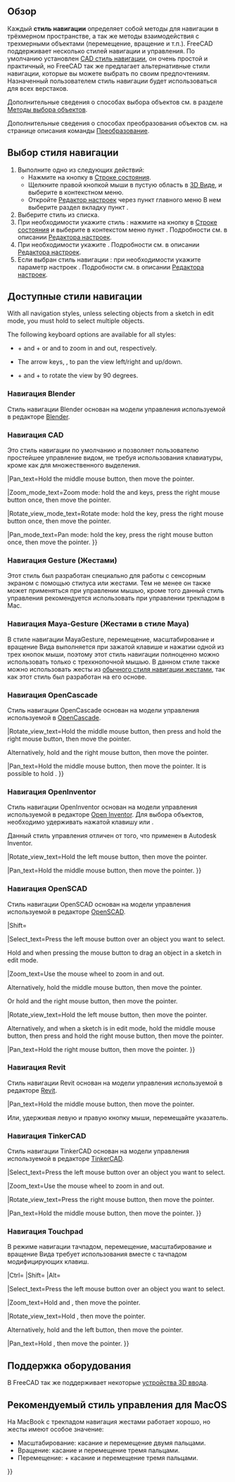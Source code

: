 <languages/>

{{Docnav/ru
|[[Getting started/ru|Начало работы]]
|[[Selection_methods/ru|Методы выделения]]
}}

{{TOCright}}

<span id="Overview"></span>
== Обзор ==

Каждый '''стиль навигации''' определяет собой методы для навигации в трёхмерном пространстве, а так же методы взаимодействия с трехмерными объектами (перемещение, вращение и т.п.). FreeCAD поддерживает несколько стилей навигации и управления. По умолчанию установлен [[#Навигация_CAD|CAD стиль навигации]], он очень простой и практичный, но FreeCAD так же предлагает альтернативные стили навигации, которые вы можете выбрать по своим предпочтениям. Назначенный пользователем стиль навигации будет использоваться для всех верстаков.

Дополнительные сведения о способах выбора объектов см. в разделе [[Selection_methods/ru|Методы выбора объектов]].

Дополнительные сведения о способах преобразования объектов см. на странице описания команды [[Std_TransformManip/ru|Преобразование]].

<span id="Selecting_a_navigation_style"></span>
== Выбор стиля навигации ==

# Выполните одно из следующих действий:
#* Нажмите на кнопку {{Button|[[File:NavigationCAD_dark.svg|16px]]}} в [[Status_bar/ru|Строке состояния]].
#* Щелкните правой кнопкой мыши в пустую область в [[3D_view/ru|3D Виде]], и выберите {{MenuCommand|Стили навигации}} в контекстном меню.
#* Откройте [[Preferences_Editor/ru#Navigation|Редактор настроек]] через пункт главного меню {{MenuCommand|Редактировать → Настройки...}} В нем выберите раздел {{MenuCommand|Отображение →}} вкладку {{MenuCommand|Навигация →}} пункт {{MenuCommand|Трехмерная навигация}}.
# Выберите стиль из списка.
# При необходимости укажите стиль {{MenuCommand|Ващения}}: нажмите на кнопку {{Button|[[File:NavigationCAD_dark.svg|16px]]}} в [[Status_bar/ru|Строке состояния]] и выберите в контекстом меню пункт {{MenuCommand|Настройки → Вращение}}. Подробности см. в описании [[Preferences_Editor/ru#Navigation|Редактора настроек]].
# При необходимости укажите {{MenuCommand|Режим вращения}}. Подробности см. в описании [[Preferences_Editor#Navigation|Редактора настроек]].
# Если выбран стиль навигации {{MenuCommand|CAD}}: при необходимости укажите параметр настроек {{MenuCommand|Включить анимацию}}. Подробности см. в описании [[Preferences_Editor#Navigation|Редактора настроек]].

<span id="Available_navigation_styles"></span>
== Доступные стили навигации ==

With all navigation styles, unless selecting objects from a sketch in edit mode, you must hold {{KEY|Ctrl}} to select multiple objects.

The following keyboard options are available for all styles:

* {{KEY|Ctrl}} + {{ASCII|43}} and {{KEY|Ctrl}} + {{ASCII|22}} or {{KEY|PgUp}} and {{KEY|PgDn}} to zoom in and out, respectively.
* The arrow keys, {{ASCII|17}}{{ASCII|16}}{{ASCII|30}}{{ASCII|31}}, to pan the view left/right and up/down.
* {{KEY|Shift}} + {{ASCII|17}} and {{KEY|Shift}} + {{ASCII|16}} to rotate the view by 90 degrees.

<span id="Blender_navigation"></span>
=== Навигация Blender ===

Стиль навигации Blender основан на модели управления используемой в редакторе [https://www.blender.org Blender].

<div class="mw-translate-fuzzy">
{{Blender Navigation
|Select_name=Выбор
|Pan_name=Перемещение
|Zoom_name=Масштабирование
|Rotate_view_name=Вращение
|Shift={{KEY|Shift}}
|Select_text=Нажмите левую кнопку мыши над объектом, который хотите выбрать. 
|Pan_text=Удерживайте {{KEY|Shift}} и среднюю кнопку мыши для перемещения объекта.
</div>

|Shift={{KEY|Shift}}

|Select_text=Press the left mouse button over an object you want to select.

|Zoom_text=Use the mouse wheel to zoom in and out.

|Rotate_view_text=Hold the middle mouse button, then move the pointer.

|Pan_text=Hold {{KEY|Shift}} and the middle mouse button, then move the pointer.

Alternatively, hold both left and right mouse buttons, and then move the pointer.
}}

<span id="CAD_navigation"></span>
=== Навигация CAD ===

Это стиль навигации по умолчанию и позволяет пользователю простейшее управление видом, не требуя использования клавиатуры, кроме как для множественного выделения.

<div class="mw-translate-fuzzy">
{{CAD Navigation
|Select_name=Выбор
|Pan_name=Перемещение
|Zoom_name=Масштабирование
|Rotate_view_name=Вращение<br>обычное
|Rotate_view_alt_name=Вращение<br>альтернативным методом
|Ctrl={{KEY|Ctrl}}
|Shift={{KEY|Shift}}
|Select_text=Нажмите левую кнопку мыши над объектом, который вы хотите выбрать.
</div>

|Ctrl={{KEY|Ctrl}}
|Shift={{KEY|Shift}}

|Select_text=Press the left mouse button over an object you want to select.

|Zoom_text=Use the mouse wheel to zoom in and out.

Clicking the middle mouse button re-centers the view on the location of the cursor.

|Rotate_view_text=Hold the middle mouse button, then press and hold the left mouse button, then move the pointer.

Если кнопки будут отпущены до того, как вы остановите движение мыши, Вид продолжит вращение, в случае если включен [[Spinning/ru|поворотный просмотр объекта]].

<div class="mw-translate-fuzzy">
Двойное нажатие средней кнопкой мыши устанавливает новый центр вращения.
|Rotate_view_mode_text=Режим вращения: удерживая клавишу {{KEY|Shift}}, нажмите правую кнопку мыши, затем перемещайте указатель.
|Rotate_view_alt_text=Удерживая среднюю кнопку мыши, нажмите и удерживайте правую кнопку мыши, затем перемещайте указатель.
</div>

|Rotate_view_alt_text=Hold the middle mouse button, then press and hold the right mouse button, then move the pointer.

При этом методе средняя кнопка мыши может быть отпущена после того как правая кнопка осталась нажатой.

<div class="mw-translate-fuzzy">
Пользователи, использующие мышь правой рукой могут счесть этот метод проще исходного.
}}
</div>

|Pan_text=Hold the middle mouse button, then move the pointer.

|Zoom_mode_text=Zoom mode: hold the {{KEY|Ctrl}} and {{KEY|Shift}} keys, press the right mouse button once, then move the pointer.

|Rotate_view_mode_text=Rotate mode: hold the {{KEY|Shift}} key, press the right mouse button once, then move the pointer.

|Pan_mode_text=Pan mode: hold the {{KEY|Ctrl}} key, press the right mouse button once, then move the pointer.
}}

<span id="Gesture_navigation"></span>
=== Навигация Gesture (Жестами) ===

Этот стиль был разработан специально для работы с сенсорным экраном с помощью стилуса или жестами. Тем не менее он также может применяться при управлении мышью, кроме того данный стиль управления рекомендуется использовать при управлении трекпадом в Mac.

<div class="mw-translate-fuzzy">
{{Gesture Navigation
|Select_name=Выбор
|Pan_name=Перемещение
|Zoom_name=Масштабирование
|Rotate_view_name=Вращение
|Tilt_view_name=Наклонить вид
|Select_text=Нажмите левую кнопку мыши над объектом, который хотите выбрать.
|Select_gesture_text=Коснитесь пальцем экрана для выбора.
|Pan_text=Удерживайте правую кнопку мыши и перемещайте указатель.
|Pan_gesture_text=Коснитесь экрана двумя пальцами и перемещайте их в нужном направлении.
</div>

|Select_text=Press the left mouse button over an object you want to select.

|Zoom_text=Use the mouse wheel to zoom in and out.

|Rotate_view_text=Hold the left mouse button, then move the pointer.
In [[Sketcher Workbench|Sketcher]] and other edit modes, this behavior is disabled. Hold {{KEY|Alt}} when pressing the mouse button to enter rotation mode.

<div class="mw-translate-fuzzy">
Чтобы установить точку фокуса камеры для вращения, кликните новую точку средней кнопкой мыши. Взамен, нацельте указатель в новую точку и нажмите кнопку {{KEY|H}} на клавиатуре.
|Rotate_view_gesture_text=Потяните одним пальцем для вращения.
</div>

|Pan_text=Hold the right mouse button, then move the pointer.

|Tilt_view_text=Hold both left and right mouse buttons, then move the pointer sideways.

|Select_gesture_text=Tap to select.

|Zoom_gesture_text=Drag two fingers (pinch) closer or farther apart.

|Rotate_view_gesture_text=Drag with one finger to rotate.

<div class="mw-translate-fuzzy">
Удерживайте вдобавок {{KEY|Alt}} в режиме [[Sketcher Workbench/ru|Sketcher]].
|Tilt_view_text=Удерживайте левую и правую кнопку мыши и тяните указатель в сторону.
|Tilt_view_gesture_text=Вращайте воображаемую линию между двумя точками касания.
</div>

|Pan_gesture_text=Drag with two fingers.

<div class="mw-translate-fuzzy">
Или, коснитесь экрана одним пальцем, удерживайте его некоторое время, а потом перемещайте в нужном направлении. Это равносильно перемещению с помощью правой кнопки мыши.
|Zoom_text=Используйте колёсико мыши для масштабирования.
|Zoom_gesture_text=Сдвиньте пальцы для масштабирования (т.е. потяните два пальца к/от друг друга).
|Rotate_view_text=Удерживайте левую кнопку мыши и тяните указатель.
В режиме [[Sketcher Workbench/ru|Sketcher]] и некоторых других это действие заблокировано. Удерживайте {{KEY|Alt}} при нажатии кнопки мыши для перехода в режим вращения.
</div>

|Tilt_view_gesture_text=Rotate the imaginary line formed by two touch points.

<div class="mw-translate-fuzzy">
Начиная с версии v0.18 этот метод по умолчанию отключён. Для разрешения {{MenuCommand|Правка → Настройки → Отображение}}, и снимите метку "Отключить жест наклона для сенсорного экрана".
}}
</div>

<span id="Maya-Gesture_navigation"></span>
=== Навигация Maya-Gesture (Жестами в стиле Maya) ===

В стиле навигации MayaGesture, перемещение, масштабирование и вращение Вида выполняется при зажатой клавише {{KEY|ALT}} и нажатии одной из трех кнопок мыши, поэтому этот стиль навигации полноценно можно использовать только с трехкнопочной мышью. В данном стиле также можно использовать жесты из [[Mouse Model#Gesture Navigation/ru|обычного стиля навигации жестами]], так как этот стиль был разработан на его основе.

<div class="mw-translate-fuzzy">
{{MayaGesture Navigation
|Select_name=Выбор
|Pan_name=Перемещение
|Zoom_name=Масштабирование
|Rotate_view_name=Вращение
|Alt={{KEY|Alt}}
|Select_text=Нажмите левую кнопку мыши над объектом который вы хотите выбрать.
|Pan_text=Удерживая клавишу {{KEY|Alt}} и среднюю кнопку мыши, перемещайте указатель.
|Zoom_text=Удерживая клавишу {{KEY|Alt}} и правую кнопку мыши, перемещайте указатель.
</div>

|Alt={{KEY|Alt}}

|Select_text=Press the left mouse button over an object you want to select.

|Zoom_text=Use the mouse wheel to zoom in and out.

Alternatively, hold {{KEY|Alt}} and the right mouse button, then move the pointer.

|Rotate_view_text=Hold {{KEY|Alt}} and the left mouse button, then move the pointer.

|Pan_text=Hold {{KEY|Alt}} and the middle mouse button, then move the pointer.

|Tilt_view_text=Hold {{KEY|Alt}} and both left and right mouse buttons, and then move the pointer sideways.
}}

<span id="OpenCascade_navigation"></span>
=== Навигация OpenCascade ===

Стиль навигации OpenCascade основан на модели управления используемой в  [https://www.opencascade.com/ OpenCascade].

<div class="mw-translate-fuzzy">
{{OpenCascade Navigation
|Select_name=Выбор
|Pan_name=Перемещение
|Zoom_name=Масштабирование
|Rotate_view_name=Вращение
|Ctrl={{KEY|Ctrl}}
|Select_text=Нажмите левую кнопку мыши над объектом, который хотите выбрать. 
|Pan_text=Удерживая среднюю кнопку мыши, перемещайте указатель.
|Zoom_text=Используйте колёсико мыши для приближения и отдаления.
</div>

|Ctrl={{KEY|Ctrl}}

|Select_text=Press the left mouse button over an object you want to select.

|Zoom_text=Use the mouse wheel to zoom in and out.

<div class="mw-translate-fuzzy">
Или, удерживая {{KEY|Ctrl}} и левую кнопку мыши, перемещайте указатель.
|Rotate_view_text=Удерживая {{KEY|Ctrl}} и правую кнопку мыши, перемещайте указатель.
}}
</div>

|Rotate_view_text=Hold the middle mouse button, then press and hold the right mouse button, then move the pointer.

Alternatively, hold {{KEY|Ctrl}} and the right mouse button, then move the pointer.

|Pan_text=Hold the middle mouse button, then move the pointer. It is possible to hold {{KEY|Ctrl}}.
}}

<span id="OpenInventor_navigation"></span>
=== Навигация OpenInventor  ===

Стиль навигации OpenInventor основан на модели управления используемой в  редакторе [http://en.wikipedia.org/wiki/Open_Inventor Open Inventor]. Для выбора объектов, необходимо удерживать нажатой клавишу {{KEY|Shift}} или {{KEY|Ctrl}}.

Данный стиль управления отличен от того, что применен в Autodesk Inventor.

<div class="mw-translate-fuzzy">
{{OpenInventor Navigation
|Select_name=Выбор
|Pan_name=Перемещение
|Zoom_name=Масштабирование
|Rotate_view_name=Вращение
|Shift={{KEY|Shift}}
|Select_text=Удерживая {{KEY|Shift}}, нажмите левую кнопку мыши над объектом, который хотите выбрать.
</div>

|Shift={{KEY|Shift}}

|Select_text=Hold {{KEY|Shift}}, then press the left mouse button over an object you want to select.

<div class="mw-translate-fuzzy">
Вместо этого удерживайте нажатой клавишу {{KEY|Ctrl}}, чтобы выбрать несколько объектов.
|Pan_text=Удерживая среднюю кнопку мыши, перемещайте указатель.
|Zoom_text=Используем колёсико мыши для приближения и отдаления.
</div>

|Zoom_text=Use the mouse wheel to zoom in and out.

<div class="mw-translate-fuzzy">
Или, зажмите и удерживайте среднюю и левую кнопку мыши, затем перемещайте указатель. 
|Rotate_view_text=Удерживая левую кнопку мыши, перемещайте указатель.
}}
</div>

|Rotate_view_text=Hold the left mouse button, then move the pointer.

|Pan_text=Hold the middle mouse button, then move the pointer.
}}

<span id="OpenSCAD_navigation"></span>
=== Навигация OpenSCAD ===

Стиль навигации OpenSCAD основан на модели управления используемой в редакторе [https://openscad.org/ OpenSCAD].

<div class="mw-translate-fuzzy">
{{OpenSCAD_Navigation
|Select_name=Выбор
|Pan_name=Перемещение
|Zoom_name=Масштабирование
|Rotate_view_name=Вращение
|Shift={{KEY|Shift}}
|Select_text=Нажмите левую кнопку мыши над объектом, который хотите выбрать. 
|Pan_text=Удерживайте правую кнопку мыши и перемещайте указатель. 
|Zoom_text=Удерживая среднюю кнопку мыши, перемещайте указатель. 
Или, удерживая {{KEY|Shift}} и правую кнопку мыши, перемещайте указатель. 
|Rotate_view_text=Удерживайте левую кнопку мыши и перемещайте указатель.
}}
</div>

|Shift={{KEY|Shift}}

|Select_text=Press the left mouse button over an object you want to select.

{{VersionMinus|0.21}} Hold {{KEY|Ctrl}} and {{KEY|Shift}} when pressing the mouse button to drag an object in a sketch in edit mode.

|Zoom_text=Use the mouse wheel to zoom in and out.

Alternatively, hold the middle mouse button, then move the pointer.

Or hold {{KEY|Shift}} and the right mouse button, then move the pointer.

|Rotate_view_text=Hold the left mouse button, then move the pointer.

Alternatively, and when a sketch is in edit mode, hold the middle mouse button, then press and hold the right mouse button, then move the pointer.

|Pan_text=Hold the right mouse button, then move the pointer.
}}

<span id="Revit_navigation"></span>
=== Навигация Revit ===

Стиль навигации Revit основан на модели управления используемой в редакторе [https://en.wikipedia.org/wiki/Autodesk_Revit Revit].

<div class="mw-translate-fuzzy">
{{Revit Navigation
|Select_name=Выбор
|Pan_name=Перемещение
|Zoom_name=Масштабирование
|Rotate_view_name=Вращение
|Shift={{KEY|Shift}}
|Select_text=Нажмите левую кнопку мыши над объектом, который хотите выбрать. 
|Pan_text=Удерживая среднюю кнопку мыши, перемещайте указатель.
</div>

|Shift={{KEY|Shift}}

|Select_text=Press the left mouse button over an object you want to select.

<div class="mw-translate-fuzzy">
|Zoom_text=Используйте для приближения и отдаления колёсико мыши.
|Rotate_view_text=Удерживая {{KEY|Shift}} и среднюю кнопку мыши, перемещайте указатель.
</div>

|Rotate_view_text=Hold {{KEY|Shift}} and the middle mouse button, then move the pointer.

<div class="mw-translate-fuzzy">
Или, удерживая среднюю кнопку мыши, нажмите и удерживайте правую кнопку, затем перемещайте указатель.
}}
</div>

|Pan_text=Hold the middle mouse button, then move the pointer.

<div class="mw-translate-fuzzy">
Или, удерживая левую и правую кнопку мыши, перемещайте указатель.
</div>

<span id="TinkerCAD_navigation"></span>
=== Навигация TinkerCAD ===

Стиль навигации TinkerCAD основан на модели управления используемой в редакторе [https://en.wikipedia.org/wiki/Tinkercad TinkerCAD].

<div class="mw-translate-fuzzy">
{{TinkerCAD Navigation
|Select_name=Выбор
|Pan_name=Перемещение
|Zoom_name=Масштабирование
|Rotate_view_name=Вращение
|Select_text=Нажмите левую кнопку мыши над объектом, который хотите выбрать. 
|Pan_text=Удерживая среднюю кнопку мыши, перемещайте указатель.
|Zoom_text=Используйте колёсико мыши для приближения и отдаления.
|Rotate_view_text=Удерживая правую кнопку мыши, перемещайте указатель. 
}}
</div>

|Select_text=Press the left mouse button over an object you want to select.

|Zoom_text=Use the mouse wheel to zoom in and out.

|Rotate_view_text=Press the right mouse button, then move the pointer.

|Pan_text=Hold the middle mouse button, then move the pointer.
}}

<span id="Touchpad_navigation"></span>
=== Навигация Touchpad ===

<div class="mw-translate-fuzzy">
В режиме навигации тачпадом, перемещение, масштабирование и вращение Вида требует использования вместе с тачпадом модифицирующих клавиш.
</div>

<div class="mw-translate-fuzzy">
{{Touchpad Navigation
|Select_name=Выбор
|Pan_name=Перемещение
|Zoom_name=Масштабирование
|Rotate_view_name=Вращение
|Ctrl={{KEY|Ctrl}}
|Shift={{KEY|Shift}}
|Alt={{KEY|Alt}}
|PageUp={{KEY|PageUp}}
|PageDown={{KEY|PageDown}}
|Select_text=Нажмите левую кнопку над объектом, который хотите выбрать.
|Pan_text=Удерживайте {{KEY|Shift}} и двигайте объект.
|Zoom_text=Используйте {{KEY|PageUp}} и {{KEY|PageDown}} для приближения или отдаления.
|Zoom_alt_text=Или, зажмите {{KEY|Ctrl}} + {{KEY|Shift}} и нажмите левую кнопку мыши, после чего перемещайте указатель.
|Rotate_view_text=Удерживайте клавишу {{KEY|Alt}} и перемещайте указатель.
|Rotate_view_alt_text=Или, удерживайте клавиши {{KEY|Shift}} стрелку влево, после чего перемещайте указатель.
}}
</div>

|Ctrl={{KEY|Ctrl}}
|Shift={{KEY|Shift}}
|Alt={{KEY|Alt}}

|Select_text=Press the left mouse button over an object you want to select.

|Zoom_text=Hold {{KEY|Ctrl}} and {{KEY|Shift}}, then move the pointer.

|Rotate_view_text=Hold {{KEY|Alt}}, then move the pointer.

Alternatively, hold {{KEY|Shift}} and the left button, then move the pointer.

|Pan_text=Hold {{KEY|Shift}}, then move the pointer.
}}

<span id="Hardware_support"></span>
== Поддержка оборудования ==

В FreeCAD так же поддерживает некоторые [[3D_input_devices/ru|устройства 3D ввода]].

<span id="Recommended_navigation_for_macOS"></span>
== Рекомендуемый стиль управления для MacOS ==

На MacBook с трекпадом навигация жестами работает хорошо, но жесты имеют особое значение:
* Масштабирование: касание и перемещение двумя пальцами.
* Вращение: касание и перемещение тремя пальцами.
* Перемещение: {{KEY|Ctrl}} + касание и перемещение тремя пальцами.


{{Docnav/ru
|[[Getting started/ru|Начало работы]]
|[[Selection_methods/ru|Методы выделения]]
}}

{{Userdocnavi{{#translation:}}}}
